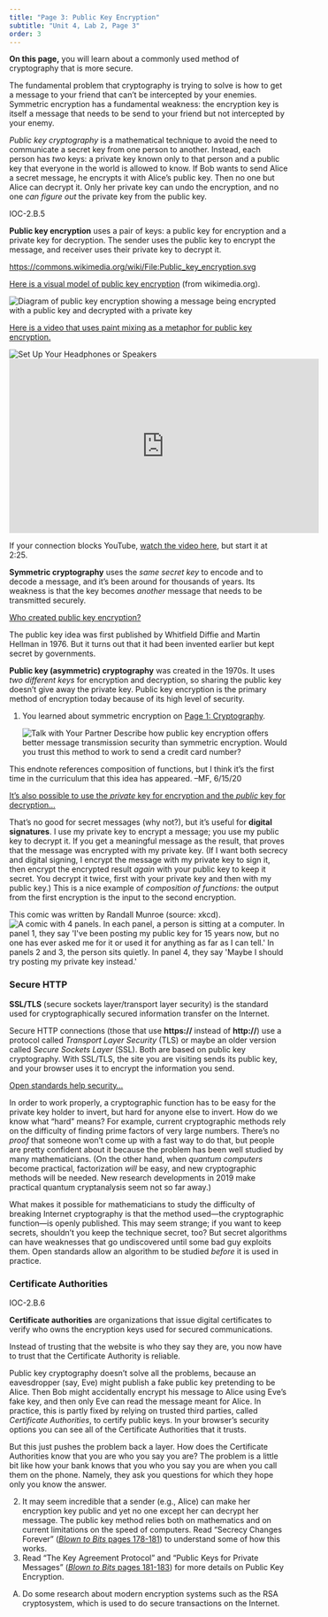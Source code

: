 ```yaml
---
title: "Page 3: Public Key Encryption"
subtitle: "Unit 4, Lab 2, Page 3"
order: 3
---
```


::: learn
<p><strong>On this page,</strong> you will learn about a commonly used
method of cryptography that is more secure.</p>
:::

<p>The fundamental problem that cryptography is trying to solve is how
to get a message to your friend that can't be intercepted by your
enemies. Symmetric encryption has a fundamental weakness: the encryption
key is itself a message that needs to be send to your friend but not
intercepted by your enemy.</p>

<p><em>Public key cryptography</em> is a mathematical technique to avoid
the need to communicate a secret key from one person to another.
Instead, each person has <em>two</em> keys: a private key known only to
that person and a public key that everyone in the world is allowed to
know. If Bob wants to send Alice a secret message, he encrypts it with
Alice's public key. Then no one but Alice can decrypt it. Only her
private key can undo the encryption, and no one <em>can figure out</em>
the private key from the public key.</p>

::: vocabFullWidth
::: ap-standard
IOC-2.B.5
:::

<p><strong>Public key encryption</strong> uses a pair of keys: a public
key for encryption and a private key for decryption. The sender uses the
public key to encrypt the message, and receiver uses their private key
to decrypt it.</p>
:::

::: endnote
::: commentBig
<a href="https://commons.wikimedia.org/wiki/File:Public_key_encryption.svg" target="_blank">https://commons.wikimedia.org/wiki/File:Public_key_encryption.svg</a>
:::

<p><a href="#hint-model" data-toggle="collapse" title="Here is a visual model of public key encryption (from wikimedia.org).">Here
is a visual model of public key encryption</a> (from wikimedia.org).</p>

::: {#hint-model .collapse}
<img src="/img/3-lists/525px-Public_key_encryption.png" title="Diagram of public key encryption showing a message being encrypted with a public key and decrypted with a private key" alt="Diagram of public key encryption showing a message being encrypted with a public key and decrypted with a private key" class="indent noshadow" border="0"/>
:::

<p><a href="#hint-paint" data-toggle="collapse" title="Here is a video that uses paint mixing as a metaphor for public key encryption.">Here
is a video that uses paint mixing as a metaphor for public key
encryption.</a></p>

::: {#hint-paint .collapse}
<img src="/img/icons/headphones-mini.png" title="Set Up Your Headphones or Speakers" alt="Set Up Your Headphones or Speakers" class="imageRight"/>
<iframe width="560" height="315" src="https://www.youtube.com/embed/YEBfamv-_do?start=145&rel=0" frameborder="0" allowfullscreen class="indent"></iframe>

<p>If your connection blocks YouTube,
<a href="http://scratch.mit.edu/discuss/youtube/YEBfamv-_do" target="_blank" title="Public key cryptography - Diffie-Hellman Key Exchange">watch
the video here</a>, but start it at 2:25.</p>
:::
:::

::: takeNote
<p><strong>Symmetric cryptography</strong> uses the <em>same secret
key</em> to encode and to decode a message, and it's been around for
thousands of years. Its weakness is that the key becomes
<em>another</em> message that needs to be transmitted securely.</p>

::: sidenote
<p><a href="#hint-invented" data-toggle="collapse" title="Who invented public key encryption?">Who
created public key encryption?</a></p>

::: {#hint-invented .collapse}
The public key idea was first published by Whitfield Diffie and Martin
Hellman in 1976. But it turns out that it had been invented earlier but
kept secret by governments.
:::
:::

<p><strong>Public key (asymmetric) cryptography</strong> was created in
the 1970s. It uses <em>two different keys</em> for encryption and
decryption, so sharing the public key doesn't give away the private key.
Public key encryption is the primary method of encryption today because
of its high level of security.</p>
:::

::: forYouToDo
<ol>

<li>

::: sidenote
You learned about symmetric encryption on
<a href="/unit-4/lab-2/1-cryptography.html" title="Page 1: Cryptography" >Page
1: Cryptography</a>.
:::

<img src="/img/icons/talk-with-your-partner.png" title="Talk with Your Partner" alt="Talk with Your Partner" class="inline"/>
Describe how public key encryption offers better message transmission
security than symmetric encryption. Would you trust this method to work
to send a credit card number?

</li>

</ol>
:::

::: todo
This endnote references composition of functions, but I think it's the
first time in the curriculum that this idea has appeared. --MF, 6/15/20
:::

::: endnote
<a href="#hint-digital-signatures" data-toggle="collapse" title="It's also possible to use the private key for encryption and the public key for decryption...">It's
also possible to use the <em>private</em> key for encryption and the
<em>public</em> key for decryption...</a>

::: {#hint-digital-signatures .collapse}
<p>That's no good for secret messages (why not?), but it's useful for
<strong>digital signatures</strong>. I use my private key to encrypt a
message; you use my public key to decrypt it. If you get a meaningful
message as the result, that proves that the message was encrypted with
my private key. (If I want both secrecy and digital signing, I encrypt
the message with my private key to sign it, then encrypt the encrypted
result <em>again</em> with your public key to keep it secret. You
decrypt it twice, first with your private key and then with my public
key.) This is a nice example of <em>composition of functions:</em> the
output from the first encryption is the input to the second
encryption.</p>
:::
:::

::: endnote
This comic was written by Randall Munroe (source: xkcd).<br />
<img src="http://imgs.xkcd.com/comics/public_key.png" title="I guess I should be signing stuff, but I&apos;ve never been sure what to sign. Maybe if I post my private key, I can crowdsource my decisions about what to sign." alt="A comic with 4 panels. In each panel, a person is sitting at a computer. In panel 1, they say &apos;I&apos;ve been posting my public key for 15 years now, but no one has ever asked me for it or used it for anything as far as I can tell.&apos; In panels 2 and 3, the person sits quietly. In panel 4, they say &apos;Maybe I should try posting my private key instead.&apos;" class="indent"/>
:::

<h3>Secure HTTP</h3>

::: vocabBig
<p><strong>SSL/TLS</strong> (secure sockets layer/transport layer
security) is the standard used for cryptographically secured information
transfer on the Internet.</p>
:::

<p>Secure HTTP connections (those that use <strong>https://</strong>
instead of <strong>http://</strong>) use a protocol called <em>Transport
Layer Security</em> (TLS) or maybe an older version called <em>Secure
Sockets Layer</em> (SSL). Both are based on public key cryptography.
With SSL/TLS, the site you are visiting sends its public key, and your
browser uses it to encrypt the information you send.</p>

```{=html}
<!--<div class="todo">
<div class="sidenote">If your connection blocks YouTube, <a href="http://scratch.mit.edu/discuss/youtube/kBXQZMmiA4s" target="_blank" title="The Internet: HTTP & HTML">watch the video here</a>, but start it at 4:40. </div>
<img class="imageRight" src="/img/icons/headphones-mini.png" alt="Set Up Your Headphones or Speakers" title="Set Up Your Headphones or Speakers" />
<iframe width="560" height="315" src="https://www.youtube.com/embed/kBXQZMmiA4s?start=280&rel=0" frameborder="0" allowfullscreen class="indent"></iframe>
</div>-->
```
::: endnote
<a href="#hint-open-standards" data-toggle="collapse" title="Open Standards Help Security">Open
standards help security...</a>

::: {#hint-open-standards .collapse}
<p>In order to work properly, a cryptographic function has to be easy
for the private key holder to invert, but hard for anyone else to
invert. How do we know what "hard" means? For example, current
cryptographic methods rely on the difficulty of finding prime factors of
very large numbers. There's no <em>proof</em> that someone won't come up
with a fast way to do that, but people are pretty confident about it
because the problem has been well studied by many mathematicians. (On
the other hand, when <em>quantum computers</em> become practical,
factorization <em>will</em> be easy, and new cryptographic methods will
be needed. New research developments in 2019 make practical quantum
cryptanalysis seem not so far away.)</p>

<p>What makes it possible for mathematicians to study the difficulty of
breaking Internet cryptography is that the method used---the
cryptographic function---is openly published. This may seem strange; if
you want to keep secrets, shouldn't you keep the technique secret, too?
But secret algorithms can have weaknesses that go undiscovered until
some bad guy exploits them. Open standards allow an algorithm to be
studied <em>before</em> it is used in practice.</p>
:::
:::

<h3>Certificate Authorities</h3>

::: vocabBig
::: ap-standard
IOC-2.B.6
:::

<p><strong>Certificate authorities</strong> are organizations that issue
digital certificates to verify who owns the encryption keys used for
secured communications.</p>

<p>Instead of trusting that the website is who they say they are, you
now have to trust that the Certificate Authority is reliable.</p>
:::

<p>Public key cryptography doesn't solve all the problems, because an
eavesdropper (say, Eve) might publish a fake public key pretending to be
Alice. Then Bob might accidentally encrypt his message to Alice using
Eve's fake key, and then only Eve can read the message meant for Alice.
In practice, this is partly fixed by relying on trusted third parties,
called <em>Certificate Authorities</em>, to certify public keys. In your
browser's security options you can see all of the Certificate
Authorities that it trusts.</p>

::: endnote
But this just pushes the problem back a layer. How does the Certificate
Authorities know that you are who you say you are? The problem is a
little bit like how your bank knows that you who you say you are when
you call them on the phone. Namely, they ask you questions for which
they hope only you know the answer.
:::

::: ifTime
<ol start="2">

<li>It may seem incredible that a sender (e.g., Alice) can make her
encryption key public and yet no one except her can decrypt her message.
The public key method relies both on mathematics and on current
limitations on the speed of computers. Read "Secrecy Changes Forever"
(<a href="http://www.bitsbook.com/wp-content/uploads/2008/12/B2B_3.pdf#page=196" target="_blank" title="Blown to Bits: Secrecy Changes Forever"><em>Blown
to Bits</em> pages 178-181</a>) to understand some of how this
works.</li>

<li>Read "The Key Agreement Protocol" and "Public Keys for Private
Messages"
(<a href="http://www.bitsbook.com/wp-content/uploads/2008/12/B2B_3.pdf#page=199" target="_blank" title="Blown to Bits: The Key Agreement Protocol"><em>Blown
to Bits</em> pages 181-183</a>) for more details on Public Key
Encryption.</li>

</ol>
:::

::: takeItFurther
<ol type="A">

<li>Do some research about modern encryption systems such as the RSA
cryptosystem, which is used to do secure transactions on the
Internet.</li>

</ol>
:::
